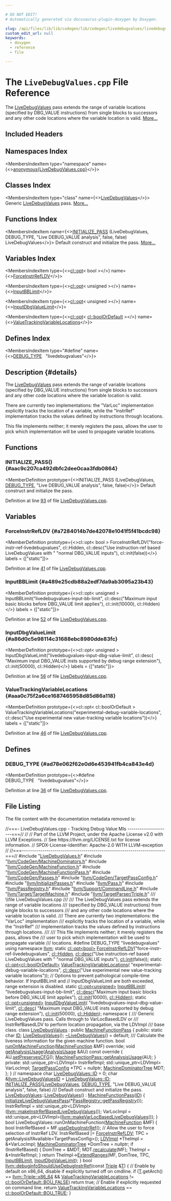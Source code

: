 ```yaml
---

# DO NOT EDIT!
# Automatically generated via docusaurus-plugin-doxygen by Doxygen.

slug: /api/files/lib/lib/codegen/lib/codegen/livedebugvalues/livedebugvalues-cpp
custom_edit_url: null
keywords:
  - doxygen
  - reference
  - file

---
```





# The `LiveDebugValues.cpp` File Reference

<DoxygenPage pluginConfig={pluginConfig}>

The <a href="/docs/api/namespaces/livedebugvalues">LiveDebugValues</a> pass extends the range of variable locations (specified by DBG&#95;VALUE instructions) from single blocks to successors and any other code locations where the variable location is valid. <a href="#details">More...</a>

## Included Headers

<IncludesList>
<IncludesListItem
  filePath="LiveDebugValues.h"
  permalink="/docs/api/files/lib/lib/codegen/lib/codegen/livedebugvalues/livedebugvalues-h"
  isLocal="true" />
<IncludesListItem
  filePath="llvm/CodeGen/MachineDominators.h"
  permalink="/docs/api/files/include/include/llvm/include/llvm/codegen/machinedominators-h"
  isLocal="true" />
<IncludesListItem
  filePath="llvm/CodeGen/MachineFunction.h"
  permalink="/docs/api/files/include/include/llvm/include/llvm/codegen/machinefunction-h"
  isLocal="true" />
<IncludesListItem
  filePath="llvm/CodeGen/MachineFunctionPass.h"
  permalink="/docs/api/files/include/include/llvm/include/llvm/codegen/machinefunctionpass-h"
  isLocal="true" />
<IncludesListItem
  filePath="llvm/CodeGen/Passes.h"
  permalink="/docs/api/files/include/include/llvm/include/llvm/codegen/passes-h"
  isLocal="true" />
<IncludesListItem
  filePath="llvm/CodeGen/TargetPassConfig.h"
  permalink="/docs/api/files/include/include/llvm/include/llvm/codegen/targetpassconfig-h"
  isLocal="true" />
<IncludesListItem
  filePath="llvm/InitializePasses.h"
  permalink="/docs/api/files/include/include/llvm/initializepasses-h"
  isLocal="true" />
<IncludesListItem
  filePath="llvm/Pass.h"
  permalink="/docs/api/files/include/include/llvm/pass-h"
  isLocal="true" />
<IncludesListItem
  filePath="llvm/PassRegistry.h"
  permalink="/docs/api/files/include/include/llvm/passregistry-h"
  isLocal="true" />
<IncludesListItem
  filePath="llvm/Support/CommandLine.h"
  permalink="/docs/api/files/include/include/llvm/include/llvm/support/commandline-h"
  isLocal="true" />
<IncludesListItem
  filePath="llvm/Target/TargetMachine.h"
  permalink="/docs/api/files/include/include/llvm/include/llvm/target/targetmachine-h"
  isLocal="true" />
<IncludesListItem
  filePath="llvm/TargetParser/Triple.h"
  permalink="/docs/api/files/include/include/llvm/include/llvm/targetparser/triple-h"
  isLocal="true" />
</IncludesList>

## Namespaces Index

<MembersIndex>

<MembersIndexItem
  type="namespace"
  name={<><a href="/docs/api/namespaces/anonymous-livedebugvalues-cpp-">anonymous&#123;LiveDebugValues.cpp&#125;</a></>}>
</MembersIndexItem>

</MembersIndex>

## Classes Index

<MembersIndex>

<MembersIndexItem
  type="class"
  name={<><a href="/docs/api/classes/anonymous-namespace-livedebugvalues-cpp-/livedebugvalues">LiveDebugValues</a></>}>
Generic <a href="/docs/api/classes/anonymous-namespace-livedebugvalues-cpp-/livedebugvalues">LiveDebugValues</a> pass. <a href="/docs/api/classes/anonymous-namespace-livedebugvalues-cpp-/livedebugvalues/#details">More...</a>
</MembersIndexItem>

</MembersIndex>

## Functions Index

<MembersIndex>

<MembersIndexItem
  name={<><a href="#aac9c207ca492dbfc2dee0caa3fdb0864">INITIALIZE&#95;PASS</a> (LiveDebugValues, DEBUG&#95;TYPE, &quot;Live DEBUG&#95;VALUE analysis&quot;, false, false) LiveDebugValues</>}>
Default construct and initialize the pass. <a href="#aac9c207ca492dbfc2dee0caa3fdb0864">More...</a>
</MembersIndexItem>

</MembersIndex>

## Variables Index

<MembersIndex>

<MembersIndexItem
  type={<><a href="/docs/api/classes/llvm/cl/opt">cl::opt</a>&lt; bool &gt;</>}
  name={<><a href="#a7284014b7de42078e1041f5f41bcdc98">ForceInstrRefLDV</a></>}>
</MembersIndexItem>

<MembersIndexItem
  type={<><a href="/docs/api/classes/llvm/cl/opt">cl::opt</a>&lt; unsigned &gt;</>}
  name={<><a href="#a489e25cdb88a2edf7da9ab3095a23b43">InputBBLimit</a></>}>
</MembersIndexItem>

<MembersIndexItem
  type={<><a href="/docs/api/classes/llvm/cl/opt">cl::opt</a>&lt; unsigned &gt;</>}
  name={<><a href="#a86d0c5e98114c31688ebc8980dde83fc">InputDbgValueLimit</a></>}>
</MembersIndexItem>

<MembersIndexItem
  type={<><a href="/docs/api/classes/llvm/cl/opt">cl::opt</a>&lt; <a href="/docs/api/namespaces/llvm/cl/#a9241f2e42b7587b123c885d7a659ad44">cl::boolOrDefault</a> &gt;</>}
  name={<><a href="#aaa0c75f2a6ce1687465958d85d86a118">ValueTrackingVariableLocations</a></>}>
</MembersIndexItem>

</MembersIndex>

## Defines Index

<MembersIndex>

<MembersIndexItem
  type="#define"
  name={<><a href="#ad78e062f62e0d6e453941fb4ca843e4d">DEBUG&#95;TYPE</a>&nbsp;&nbsp;&nbsp;&quot;livedebugvalues&quot;</>}>
</MembersIndexItem>

</MembersIndex>

## Description {#details}

The <a href="/docs/api/namespaces/livedebugvalues">LiveDebugValues</a> pass extends the range of variable locations (specified by DBG&#95;VALUE instructions) from single blocks to successors and any other code locations where the variable location is valid.

There are currently two implementations: the &quot;VarLoc&quot; implementation explicitly tracks the location of a variable, while the &quot;InstrRef&quot; implementation tracks the values defined by instructions through locations.

This file implements neither; it merely registers the pass, allows the user to pick which implementation will be used to propagate variable locations.

<SectionDefinition>

## Functions

### INITIALIZE&#95;PASS() {#aac9c207ca492dbfc2dee0caa3fdb0864}

<MemberDefinition
  prototype={<>INITIALIZE&#95;PASS (LiveDebugValues, <a href="/docs/api/files/include/include/llvm/include/llvm/adt/genericcycleimpl-h/#ad78e062f62e0d6e453941fb4ca843e4d">DEBUG&#95;TYPE</a>, &quot;Live DEBUG&#95;VALUE analysis&quot;, false, false)</>}>
Default construct and initialize the pass.

Definition at line <a href="#l00093">93</a> of file <a href="/docs/api/files/lib/lib/codegen/lib/codegen/livedebugvalues/livedebugvalues-cpp">LiveDebugValues.cpp</a>.
</MemberDefinition>

</SectionDefinition>

<SectionDefinition>

## Variables

### ForceInstrRefLDV {#a7284014b7de42078e1041f5f41bcdc98}

<MemberDefinition
  prototype={<>cl::opt&lt; bool &gt; ForceInstrRefLDV(&quot;force-instr-ref-livedebugvalues&quot;, cl::Hidden, cl::desc(&quot;Use instruction-ref based LiveDebugValues with &quot; &quot;normal DBG&#95;VALUE inputs&quot;), cl::init(false))</>}
  labels = {["static"]}>

Definition at line <a href="#l00041">41</a> of file <a href="/docs/api/files/lib/lib/codegen/lib/codegen/livedebugvalues/livedebugvalues-cpp">LiveDebugValues.cpp</a>.
</MemberDefinition>

### InputBBLimit {#a489e25cdb88a2edf7da9ab3095a23b43}

<MemberDefinition
  prototype={<>cl::opt&lt; unsigned &gt; InputBBLimit(&quot;livedebugvalues-input-bb-limit&quot;, cl::desc(&quot;Maximum input basic blocks before DBG&#95;VALUE limit applies&quot;), cl::init(10000), cl::Hidden)</>}
  labels = {["static"]}>

Definition at line <a href="#l00052">52</a> of file <a href="/docs/api/files/lib/lib/codegen/lib/codegen/livedebugvalues/livedebugvalues-cpp">LiveDebugValues.cpp</a>.
</MemberDefinition>

### InputDbgValueLimit {#a86d0c5e98114c31688ebc8980dde83fc}

<MemberDefinition
  prototype={<>cl::opt&lt; unsigned &gt; InputDbgValueLimit(&quot;livedebugvalues-input-dbg-value-limit&quot;, cl::desc( &quot;Maximum input DBG&#95;VALUE insts supported by debug range extension&quot;), cl::init(50000), cl::Hidden)</>}
  labels = {["static"]}>

Definition at line <a href="#l00056">56</a> of file <a href="/docs/api/files/lib/lib/codegen/lib/codegen/livedebugvalues/livedebugvalues-cpp">LiveDebugValues.cpp</a>.
</MemberDefinition>

### ValueTrackingVariableLocations {#aaa0c75f2a6ce1687465958d85d86a118}

<MemberDefinition
  prototype={<>cl::opt&lt; cl::boolOrDefault &gt; ValueTrackingVariableLocations(&quot;experimental-debug-variable-locations&quot;, cl::desc(&quot;Use experimental new value-tracking variable locations&quot;))</>}
  labels = {["static"]}>

Definition at line <a href="#l00046">46</a> of file <a href="/docs/api/files/lib/lib/codegen/lib/codegen/livedebugvalues/livedebugvalues-cpp">LiveDebugValues.cpp</a>.
</MemberDefinition>

</SectionDefinition>

<SectionDefinition>

## Defines

### DEBUG&#95;TYPE {#ad78e062f62e0d6e453941fb4ca843e4d}

<MemberDefinition
  prototype={<>#define DEBUG&#95;TYPE&nbsp;&nbsp;&nbsp;&quot;livedebugvalues&quot;</>}>

Definition at line <a href="#l00036">36</a> of file <a href="/docs/api/files/lib/lib/codegen/lib/codegen/livedebugvalues/livedebugvalues-cpp">LiveDebugValues.cpp</a>.
</MemberDefinition>

</SectionDefinition>

## File Listing

The file content with the documentation metadata removed is:

<ProgramListing>

<Link id="l00001" /><CodeLine lineNumber="1"><Highlight kind="comment">//===- LiveDebugValues.cpp - Tracking Debug Value MIs ---------------------===//</Highlight><Highlight kind="normal"></Highlight></CodeLine>
<Link id="l00002" /><CodeLine lineNumber="2"><Highlight kind="normal"></Highlight><Highlight kind="comment">//</Highlight><Highlight kind="normal"></Highlight></CodeLine>
<Link id="l00003" /><CodeLine lineNumber="3"><Highlight kind="normal"></Highlight><Highlight kind="comment">// Part of the LLVM Project, under the Apache License v2.0 with LLVM Exceptions.</Highlight><Highlight kind="normal"></Highlight></CodeLine>
<Link id="l00004" /><CodeLine lineNumber="4"><Highlight kind="normal"></Highlight><Highlight kind="comment">// See https://llvm.org/LICENSE.txt for license information.</Highlight><Highlight kind="normal"></Highlight></CodeLine>
<Link id="l00005" /><CodeLine lineNumber="5"><Highlight kind="normal"></Highlight><Highlight kind="comment">// SPDX-License-Identifier: Apache-2.0 WITH LLVM-exception</Highlight><Highlight kind="normal"></Highlight></CodeLine>
<Link id="l00006" /><CodeLine lineNumber="6"><Highlight kind="normal"></Highlight><Highlight kind="comment">//</Highlight><Highlight kind="normal"></Highlight></CodeLine>
<Link id="l00007" /><CodeLine lineNumber="7"><Highlight kind="normal"></Highlight><Highlight kind="comment">//===----------------------------------------------------------------------===//</Highlight><Highlight kind="normal"></Highlight></CodeLine>
<Link id="l00008" /><CodeLine lineNumber="8"><Highlight kind="normal"></Highlight></CodeLine>
<Link id="l00009" /><CodeLine lineNumber="9"><Highlight kind="normal"></Highlight><Highlight kind="preprocessor">#include &quot;<a href="/docs/api/files/lib/lib/codegen/lib/codegen/livedebugvalues/livedebugvalues-h">LiveDebugValues.h</a>&quot;</Highlight><Highlight kind="normal"></Highlight></CodeLine>
<Link id="l00010" /><CodeLine lineNumber="10"><Highlight kind="normal"></Highlight></CodeLine>
<Link id="l00011" /><CodeLine lineNumber="11"><Highlight kind="normal"></Highlight><Highlight kind="preprocessor">#include &quot;<a href="/docs/api/files/include/include/llvm/include/llvm/codegen/machinedominators-h">llvm/CodeGen/MachineDominators.h</a>&quot;</Highlight><Highlight kind="normal"></Highlight></CodeLine>
<Link id="l00012" /><CodeLine lineNumber="12"><Highlight kind="normal"></Highlight><Highlight kind="preprocessor">#include &quot;<a href="/docs/api/files/include/include/llvm/include/llvm/codegen/machinefunction-h">llvm/CodeGen/MachineFunction.h</a>&quot;</Highlight><Highlight kind="normal"></Highlight></CodeLine>
<Link id="l00013" /><CodeLine lineNumber="13"><Highlight kind="normal"></Highlight><Highlight kind="preprocessor">#include &quot;<a href="/docs/api/files/include/include/llvm/include/llvm/codegen/machinefunctionpass-h">llvm/CodeGen/MachineFunctionPass.h</a>&quot;</Highlight><Highlight kind="normal"></Highlight></CodeLine>
<Link id="l00014" /><CodeLine lineNumber="14"><Highlight kind="normal"></Highlight><Highlight kind="preprocessor">#include &quot;<a href="/docs/api/files/include/include/llvm/include/llvm/codegen/passes-h">llvm/CodeGen/Passes.h</a>&quot;</Highlight><Highlight kind="normal"></Highlight></CodeLine>
<Link id="l00015" /><CodeLine lineNumber="15"><Highlight kind="normal"></Highlight><Highlight kind="preprocessor">#include &quot;<a href="/docs/api/files/include/include/llvm/include/llvm/codegen/targetpassconfig-h">llvm/CodeGen/TargetPassConfig.h</a>&quot;</Highlight><Highlight kind="normal"></Highlight></CodeLine>
<Link id="l00016" /><CodeLine lineNumber="16"><Highlight kind="normal"></Highlight><Highlight kind="preprocessor">#include &quot;<a href="/docs/api/files/include/include/llvm/initializepasses-h">llvm/InitializePasses.h</a>&quot;</Highlight><Highlight kind="normal"></Highlight></CodeLine>
<Link id="l00017" /><CodeLine lineNumber="17"><Highlight kind="normal"></Highlight><Highlight kind="preprocessor">#include &quot;<a href="/docs/api/files/include/include/llvm/pass-h">llvm/Pass.h</a>&quot;</Highlight><Highlight kind="normal"></Highlight></CodeLine>
<Link id="l00018" /><CodeLine lineNumber="18"><Highlight kind="normal"></Highlight><Highlight kind="preprocessor">#include &quot;<a href="/docs/api/files/include/include/llvm/passregistry-h">llvm/PassRegistry.h</a>&quot;</Highlight><Highlight kind="normal"></Highlight></CodeLine>
<Link id="l00019" /><CodeLine lineNumber="19"><Highlight kind="normal"></Highlight><Highlight kind="preprocessor">#include &quot;<a href="/docs/api/files/include/include/llvm/include/llvm/support/commandline-h">llvm/Support/CommandLine.h</a>&quot;</Highlight><Highlight kind="normal"></Highlight></CodeLine>
<Link id="l00020" /><CodeLine lineNumber="20"><Highlight kind="normal"></Highlight><Highlight kind="preprocessor">#include &quot;<a href="/docs/api/files/include/include/llvm/include/llvm/target/targetmachine-h">llvm/Target/TargetMachine.h</a>&quot;</Highlight><Highlight kind="normal"></Highlight></CodeLine>
<Link id="l00021" /><CodeLine lineNumber="21"><Highlight kind="normal"></Highlight><Highlight kind="preprocessor">#include &quot;<a href="/docs/api/files/include/include/llvm/include/llvm/targetparser/triple-h">llvm/TargetParser/Triple.h</a>&quot;</Highlight><Highlight kind="normal"></Highlight></CodeLine>
<Link id="l00022" /><CodeLine lineNumber="22"><Highlight kind="normal"></Highlight><Highlight kind="comment"></Highlight></CodeLine>
<Link id="l00023" /><CodeLine lineNumber="23"><Highlight kind="comment">/// \\file LiveDebugValues.cpp</Highlight></CodeLine>
<Link id="l00024" /><CodeLine lineNumber="24"><Highlight kind="comment">///</Highlight></CodeLine>
<Link id="l00025" /><CodeLine lineNumber="25"><Highlight kind="comment">/// The LiveDebugValues pass extends the range of variable locations</Highlight></CodeLine>
<Link id="l00026" /><CodeLine lineNumber="26"><Highlight kind="comment">/// (specified by DBG&#95;VALUE instructions) from single blocks to successors</Highlight></CodeLine>
<Link id="l00027" /><CodeLine lineNumber="27"><Highlight kind="comment">/// and any other code locations where the variable location is valid.</Highlight></CodeLine>
<Link id="l00028" /><CodeLine lineNumber="28"><Highlight kind="comment">/// There are currently two implementations: the &quot;VarLoc&quot; implementation</Highlight></CodeLine>
<Link id="l00029" /><CodeLine lineNumber="29"><Highlight kind="comment">/// explicitly tracks the location of a variable, while the &quot;InstrRef&quot;</Highlight></CodeLine>
<Link id="l00030" /><CodeLine lineNumber="30"><Highlight kind="comment">/// implementation tracks the values defined by instructions through locations.</Highlight></CodeLine>
<Link id="l00031" /><CodeLine lineNumber="31"><Highlight kind="comment">///</Highlight></CodeLine>
<Link id="l00032" /><CodeLine lineNumber="32"><Highlight kind="comment">/// This file implements neither; it merely registers the pass, allows the</Highlight></CodeLine>
<Link id="l00033" /><CodeLine lineNumber="33"><Highlight kind="comment">/// user to pick which implementation will be used to propagate variable</Highlight></CodeLine>
<Link id="l00034" /><CodeLine lineNumber="34"><Highlight kind="comment">/// locations.</Highlight><Highlight kind="normal"></Highlight></CodeLine>
<Link id="l00035" /><CodeLine lineNumber="35"><Highlight kind="normal"></Highlight></CodeLine>
<Link id="l00036" /><CodeLine lineNumber="36" lineLink="#ad78e062f62e0d6e453941fb4ca843e4d"><Highlight kind="normal"></Highlight><Highlight kind="preprocessor">#define DEBUG&#95;TYPE &quot;livedebugvalues&quot;</Highlight><Highlight kind="normal"></Highlight></CodeLine>
<Link id="l00037" /><CodeLine lineNumber="37"><Highlight kind="normal"></Highlight></CodeLine>
<Link id="l00038" /><CodeLine lineNumber="38"><Highlight kind="normal"></Highlight><Highlight kind="keyword">using namespace </Highlight><Highlight kind="normal"><a href="/docs/api/namespaces/llvm">llvm</a>;</Highlight></CodeLine>
<Link id="l00039" /><CodeLine lineNumber="39"><Highlight kind="normal"></Highlight></CodeLine>
<Link id="l00040" /><CodeLine lineNumber="40"><Highlight kind="normal"></Highlight><Highlight kind="keyword">static</Highlight><Highlight kind="normal"> <a href="/docs/api/classes/llvm/cl/opt">cl::opt&lt;bool&gt;</a></Highlight></CodeLine>
<Link id="l00041" /><CodeLine lineNumber="41" lineLink="#a7284014b7de42078e1041f5f41bcdc98"><Highlight kind="normal">    <a href="#a7284014b7de42078e1041f5f41bcdc98">ForceInstrRefLDV</a>(</Highlight><Highlight kind="stringliteral">&quot;force-instr-ref-livedebugvalues&quot;</Highlight><Highlight kind="normal">, <a href="/docs/api/namespaces/llvm/cl/#a68075925a54790e71ca790e1d4f21a40a263ac008d8d31f13ce460395fc4cf7e6">cl::Hidden</a>,</Highlight></CodeLine>
<Link id="l00042" /><CodeLine lineNumber="42"><Highlight kind="normal">                     <a href="/docs/api/structs/llvm/cl/desc">cl::desc</a>(</Highlight><Highlight kind="stringliteral">&quot;Use instruction-ref based LiveDebugValues with &quot;</Highlight><Highlight kind="normal"></Highlight></CodeLine>
<Link id="l00043" /><CodeLine lineNumber="43"><Highlight kind="normal">                              </Highlight><Highlight kind="stringliteral">&quot;normal DBG&#95;VALUE inputs&quot;</Highlight><Highlight kind="normal">),</Highlight></CodeLine>
<Link id="l00044" /><CodeLine lineNumber="44"><Highlight kind="normal">                     <a href="/docs/api/namespaces/llvm/cl/#ac12e6a8f3a1b511f0dee2ed6de0ae806">cl::init</a>(</Highlight><Highlight kind="keyword">false</Highlight><Highlight kind="normal">));</Highlight></CodeLine>
<Link id="l00045" /><CodeLine lineNumber="45"><Highlight kind="normal"></Highlight></CodeLine>
<Link id="l00046" /><CodeLine lineNumber="46" lineLink="#aaa0c75f2a6ce1687465958d85d86a118"><Highlight kind="normal"></Highlight><Highlight kind="keyword">static</Highlight><Highlight kind="normal"> <a href="/docs/api/classes/llvm/cl/opt">cl::opt&lt;cl::boolOrDefault&gt;</a> <a href="#aaa0c75f2a6ce1687465958d85d86a118">ValueTrackingVariableLocations</a>(</Highlight></CodeLine>
<Link id="l00047" /><CodeLine lineNumber="47"><Highlight kind="normal">    </Highlight><Highlight kind="stringliteral">&quot;experimental-debug-variable-locations&quot;</Highlight><Highlight kind="normal">,</Highlight></CodeLine>
<Link id="l00048" /><CodeLine lineNumber="48"><Highlight kind="normal">    <a href="/docs/api/structs/llvm/cl/desc">cl::desc</a>(</Highlight><Highlight kind="stringliteral">&quot;Use experimental new value-tracking variable locations&quot;</Highlight><Highlight kind="normal">));</Highlight></CodeLine>
<Link id="l00049" /><CodeLine lineNumber="49"><Highlight kind="normal"></Highlight></CodeLine>
<Link id="l00050" /><CodeLine lineNumber="50"><Highlight kind="normal"></Highlight><Highlight kind="comment">// Options to prevent pathological compile-time behavior. If InputBBLimit and</Highlight><Highlight kind="normal"></Highlight></CodeLine>
<Link id="l00051" /><CodeLine lineNumber="51"><Highlight kind="normal"></Highlight><Highlight kind="comment">// InputDbgValueLimit are both exceeded, range extension is disabled.</Highlight><Highlight kind="normal"></Highlight></CodeLine>
<Link id="l00052" /><CodeLine lineNumber="52" lineLink="#a489e25cdb88a2edf7da9ab3095a23b43"><Highlight kind="normal"></Highlight><Highlight kind="keyword">static</Highlight><Highlight kind="normal"> <a href="/docs/api/classes/llvm/cl/opt">cl::opt&lt;unsigned&gt;</a> <a href="#a489e25cdb88a2edf7da9ab3095a23b43">InputBBLimit</a>(</Highlight></CodeLine>
<Link id="l00053" /><CodeLine lineNumber="53"><Highlight kind="normal">    </Highlight><Highlight kind="stringliteral">&quot;livedebugvalues-input-bb-limit&quot;</Highlight><Highlight kind="normal">,</Highlight></CodeLine>
<Link id="l00054" /><CodeLine lineNumber="54"><Highlight kind="normal">    <a href="/docs/api/structs/llvm/cl/desc">cl::desc</a>(</Highlight><Highlight kind="stringliteral">&quot;Maximum input basic blocks before DBG&#95;VALUE limit applies&quot;</Highlight><Highlight kind="normal">),</Highlight></CodeLine>
<Link id="l00055" /><CodeLine lineNumber="55"><Highlight kind="normal">    <a href="/docs/api/namespaces/llvm/cl/#ac12e6a8f3a1b511f0dee2ed6de0ae806">cl::init</a>(10000), <a href="/docs/api/namespaces/llvm/cl/#a68075925a54790e71ca790e1d4f21a40a263ac008d8d31f13ce460395fc4cf7e6">cl::Hidden</a>);</Highlight></CodeLine>
<Link id="l00056" /><CodeLine lineNumber="56" lineLink="#a86d0c5e98114c31688ebc8980dde83fc"><Highlight kind="normal"></Highlight><Highlight kind="keyword">static</Highlight><Highlight kind="normal"> <a href="/docs/api/classes/llvm/cl/opt">cl::opt&lt;unsigned&gt;</a> <a href="#a86d0c5e98114c31688ebc8980dde83fc">InputDbgValueLimit</a>(</Highlight></CodeLine>
<Link id="l00057" /><CodeLine lineNumber="57"><Highlight kind="normal">    </Highlight><Highlight kind="stringliteral">&quot;livedebugvalues-input-dbg-value-limit&quot;</Highlight><Highlight kind="normal">,</Highlight></CodeLine>
<Link id="l00058" /><CodeLine lineNumber="58"><Highlight kind="normal">    <a href="/docs/api/structs/llvm/cl/desc">cl::desc</a>(</Highlight></CodeLine>
<Link id="l00059" /><CodeLine lineNumber="59"><Highlight kind="normal">        </Highlight><Highlight kind="stringliteral">&quot;Maximum input DBG&#95;VALUE insts supported by debug range extension&quot;</Highlight><Highlight kind="normal">),</Highlight></CodeLine>
<Link id="l00060" /><CodeLine lineNumber="60"><Highlight kind="normal">    <a href="/docs/api/namespaces/llvm/cl/#ac12e6a8f3a1b511f0dee2ed6de0ae806">cl::init</a>(50000), <a href="/docs/api/namespaces/llvm/cl/#a68075925a54790e71ca790e1d4f21a40a263ac008d8d31f13ce460395fc4cf7e6">cl::Hidden</a>);</Highlight></CodeLine>
<Link id="l00061" /><CodeLine lineNumber="61"><Highlight kind="normal"></Highlight></CodeLine>
<Link id="l00062" /><CodeLine lineNumber="62" lineLink="/docs/api/namespaces/anonymous-livedebugvalues-cpp-"><Highlight kind="normal"></Highlight><Highlight kind="keyword">namespace </Highlight><Highlight kind="normal">&#123;</Highlight><Highlight kind="comment"></Highlight></CodeLine>
<Link id="l00063" /><CodeLine lineNumber="63"><Highlight kind="comment">/// Generic LiveDebugValues pass. Calls through to VarLocBasedLDV or</Highlight></CodeLine>
<Link id="l00064" /><CodeLine lineNumber="64"><Highlight kind="comment">/// InstrRefBasedLDV to perform location propagation, via the LDVImpl</Highlight></CodeLine>
<Link id="l00065" /><CodeLine lineNumber="65"><Highlight kind="comment">/// base class.</Highlight><Highlight kind="normal"></Highlight></CodeLine>
<Link id="l00066" /><CodeLine lineNumber="66" lineLink="/docs/api/classes/anonymous-namespace-livedebugvalues-cpp-/livedebugvalues"><Highlight kind="normal"></Highlight><Highlight kind="keyword">class </Highlight><Highlight kind="normal"><a href="/docs/api/namespaces/livedebugvalues">LiveDebugValues</a> : </Highlight><Highlight kind="keyword">public</Highlight><Highlight kind="normal"> <a href="/docs/api/classes/llvm/machinefunctionpass/#a29c81d2386f4a727c6d33413807530c8">MachineFunctionPass</a> &#123;</Highlight></CodeLine>
<Link id="l00067" /><CodeLine lineNumber="67"><Highlight kind="normal"></Highlight><Highlight kind="keyword">public</Highlight><Highlight kind="normal">:</Highlight></CodeLine>
<Link id="l00068" /><CodeLine lineNumber="68" lineLink="/docs/api/classes/anonymous-namespace-livedebugvalues-cpp-/livedebugvalues/#ae6a1e3921806471dbe97415a71aed384"><Highlight kind="normal">  </Highlight><Highlight kind="keyword">static</Highlight><Highlight kind="normal"> </Highlight><Highlight kind="keywordtype">char</Highlight><Highlight kind="normal"> <a href="/docs/api/classes/anonymous-namespace-livedebugvalues-cpp-/livedebugvalues/#ae6a1e3921806471dbe97415a71aed384">ID</a>;</Highlight></CodeLine>
<Link id="l00069" /><CodeLine lineNumber="69"><Highlight kind="normal"></Highlight></CodeLine>
<Link id="l00070" /><CodeLine lineNumber="70" lineLink="/docs/api/classes/anonymous-namespace-livedebugvalues-cpp-/livedebugvalues/#acb737c1ff1686405089c6e5a413856f8"><Highlight kind="normal">  <a href="/docs/api/classes/anonymous-namespace-livedebugvalues-cpp-/livedebugvalues/#acb737c1ff1686405089c6e5a413856f8">LiveDebugValues</a>();</Highlight></CodeLine>
<Link id="l00071" /><CodeLine lineNumber="71" lineLink="/docs/api/classes/anonymous-namespace-livedebugvalues-cpp-/livedebugvalues/#a053f16c873b6b2b23235dbb5e90a8cc5"><Highlight kind="normal">  <a href="/docs/api/classes/anonymous-namespace-livedebugvalues-cpp-/livedebugvalues/#a053f16c873b6b2b23235dbb5e90a8cc5">~LiveDebugValues</a>() = </Highlight><Highlight kind="keywordflow">default</Highlight><Highlight kind="normal">;</Highlight></CodeLine>
<Link id="l00072" /><CodeLine lineNumber="72"><Highlight kind="normal"></Highlight><Highlight kind="comment"></Highlight></CodeLine>
<Link id="l00073" /><CodeLine lineNumber="73"><Highlight kind="comment">  /// Calculate the liveness information for the given machine function.</Highlight><Highlight kind="normal"></Highlight></CodeLine>
<Link id="l00074" /><CodeLine lineNumber="74" lineLink="/docs/api/classes/anonymous-namespace-livedebugvalues-cpp-/livedebugvalues/#a2ceae135d988cd33e66f7119414c7568"><Highlight kind="normal">  </Highlight><Highlight kind="keywordtype">bool</Highlight><Highlight kind="normal"> <a href="/docs/api/classes/anonymous-namespace-livedebugvalues-cpp-/livedebugvalues/#a2ceae135d988cd33e66f7119414c7568">runOnMachineFunction</a>(<a href="/docs/api/classes/llvm/machinefunction">MachineFunction</a> &amp;MF) </Highlight><Highlight kind="keyword">override</Highlight><Highlight kind="normal">;</Highlight></CodeLine>
<Link id="l00075" /><CodeLine lineNumber="75"><Highlight kind="normal"></Highlight></CodeLine>
<Link id="l00076" /><CodeLine lineNumber="76" lineLink="/docs/api/classes/anonymous-namespace-livedebugvalues-cpp-/livedebugvalues/#a1f7fc129902e171c5b9634a6f5356c30"><Highlight kind="normal">  </Highlight><Highlight kind="keywordtype">void</Highlight><Highlight kind="normal"> <a href="/docs/api/classes/anonymous-namespace-livedebugvalues-cpp-/livedebugvalues/#a1f7fc129902e171c5b9634a6f5356c30">getAnalysisUsage</a>(<a href="/docs/api/classes/llvm/analysisusage">AnalysisUsage</a> &amp;AU)</Highlight><Highlight kind="keyword"> const override </Highlight><Highlight kind="normal">&#123;</Highlight></CodeLine>
<Link id="l00077" /><CodeLine lineNumber="77"><Highlight kind="normal">    AU.<a href="/docs/api/classes/llvm/analysisusage/#af11a6ebf7ab3c388234cb6d5378439a3">setPreservesCFG</a>();</Highlight></CodeLine>
<Link id="l00078" /><CodeLine lineNumber="78"><Highlight kind="normal">    <a href="/docs/api/classes/llvm/machinefunctionpass/#a864fd57b4304ef933b3281d0ef85a88e">MachineFunctionPass::getAnalysisUsage</a>(AU);</Highlight></CodeLine>
<Link id="l00079" /><CodeLine lineNumber="79"><Highlight kind="normal">  &#125;</Highlight></CodeLine>
<Link id="l00080" /><CodeLine lineNumber="80"><Highlight kind="normal"></Highlight></CodeLine>
<Link id="l00081" /><CodeLine lineNumber="81"><Highlight kind="normal"></Highlight><Highlight kind="keyword">private</Highlight><Highlight kind="normal">:</Highlight></CodeLine>
<Link id="l00082" /><CodeLine lineNumber="82"><Highlight kind="normal">  std::unique&#95;ptr&lt;LDVImpl&gt; InstrRefImpl;</Highlight></CodeLine>
<Link id="l00083" /><CodeLine lineNumber="83"><Highlight kind="normal">  std::unique&#95;ptr&lt;LDVImpl&gt; VarLocImpl;</Highlight></CodeLine>
<Link id="l00084" /><CodeLine lineNumber="84"><Highlight kind="normal">  <a href="/docs/api/classes/llvm/targetpassconfig">TargetPassConfig</a> &#42;TPC = </Highlight><Highlight kind="keyword">nullptr</Highlight><Highlight kind="normal">;</Highlight></CodeLine>
<Link id="l00085" /><CodeLine lineNumber="85"><Highlight kind="normal">  <a href="/docs/api/classes/llvm/machinedominatortree">MachineDominatorTree</a> MDT;</Highlight></CodeLine>
<Link id="l00086" /><CodeLine lineNumber="86"><Highlight kind="normal">&#125;;</Highlight></CodeLine>
<Link id="l00087" /><CodeLine lineNumber="87"><Highlight kind="normal">&#125; </Highlight><Highlight kind="comment">// namespace</Highlight><Highlight kind="normal"></Highlight></CodeLine>
<Link id="l00088" /><CodeLine lineNumber="88"><Highlight kind="normal"></Highlight></CodeLine>
<Link id="l00089" /><CodeLine lineNumber="89"><Highlight kind="normal"></Highlight><Highlight kind="keywordtype">char</Highlight><Highlight kind="normal"> <a href="/docs/api/namespaces/llvm/callingconv/#abdf8cf606905c10634e831390981b0ed">LiveDebugValues::ID</a> = 0;</Highlight></CodeLine>
<Link id="l00090" /><CodeLine lineNumber="90"><Highlight kind="normal"></Highlight></CodeLine>
<Link id="l00091" /><CodeLine lineNumber="91" lineLink="/docs/api/namespaces/llvm/#a532b041efe66edbeceeb4d90628974d2"><Highlight kind="normal"></Highlight><Highlight kind="keywordtype">char</Highlight><Highlight kind="normal"> &amp;<a href="/docs/api/namespaces/llvm/#a532b041efe66edbeceeb4d90628974d2">llvm::LiveDebugValuesID</a> = <a href="/docs/api/namespaces/llvm/callingconv/#abdf8cf606905c10634e831390981b0ed">LiveDebugValues::ID</a>;</Highlight></CodeLine>
<Link id="l00092" /><CodeLine lineNumber="92"><Highlight kind="normal"></Highlight></CodeLine>
<Link id="l00093" /><CodeLine lineNumber="93" lineLink="#aac9c207ca492dbfc2dee0caa3fdb0864"><Highlight kind="normal"><a href="/docs/api/files/include/include/llvm/passsupport-h/#af807c9595d50b45c0008924c4679c85c">INITIALIZE&#95;PASS</a>(<a href="/docs/api/namespaces/livedebugvalues">LiveDebugValues</a>, <a href="/docs/api/files/include/include/llvm/include/llvm/adt/genericcycleimpl-h/#ad78e062f62e0d6e453941fb4ca843e4d">DEBUG&#95;TYPE</a>, </Highlight><Highlight kind="stringliteral">&quot;Live DEBUG&#95;VALUE analysis&quot;</Highlight><Highlight kind="normal">, </Highlight><Highlight kind="keyword">false</Highlight><Highlight kind="normal">,</Highlight></CodeLine>
<Link id="l00094" /><CodeLine lineNumber="94"><Highlight kind="normal">                </Highlight><Highlight kind="keyword">false</Highlight><Highlight kind="normal">)</Highlight></CodeLine>
<Link id="l00095" /><CodeLine lineNumber="95"><Highlight kind="normal"></Highlight></CodeLine>
<Link id="l00096" /><CodeLine lineNumber="96"><Highlight kind="normal"></Highlight><Highlight kind="comment">/// Default construct and initialize the pass.</Highlight><Highlight kind="normal"></Highlight></CodeLine>
<Link id="l00097" /><CodeLine lineNumber="97"><Highlight kind="normal"><a href="/docs/api/namespaces/livedebugvalues">LiveDebugValues</a>::<a href="/docs/api/namespaces/livedebugvalues">LiveDebugValues</a>() : <a href="/docs/api/classes/llvm/machinefunctionpass">MachineFunctionPass</a>(<a href="/docs/api/namespaces/llvm/callingconv/#abdf8cf606905c10634e831390981b0ed">ID</a>) &#123;</Highlight></CodeLine>
<Link id="l00098" /><CodeLine lineNumber="98"><Highlight kind="normal">  <a href="/docs/api/namespaces/llvm/#a1e582005bcd47f600511e908d6c49fb0">initializeLiveDebugValuesPass</a>(&#42;<a href="/docs/api/classes/llvm/passregistry/#a05a729900b76c89e808c6c3094921b2f">PassRegistry::getPassRegistry</a>());</Highlight></CodeLine>
<Link id="l00099" /><CodeLine lineNumber="99"><Highlight kind="normal">  InstrRefImpl =</Highlight></CodeLine>
<Link id="l00100" /><CodeLine lineNumber="100"><Highlight kind="normal">      std::unique&#95;ptr&lt;LDVImpl&gt;(<a href="/docs/api/namespaces/llvm/#a3838b33559305fa08382a0be06217008">llvm::makeInstrRefBasedLiveDebugValues</a>());</Highlight></CodeLine>
<Link id="l00101" /><CodeLine lineNumber="101"><Highlight kind="normal">  VarLocImpl = std::unique&#95;ptr&lt;LDVImpl&gt;(<a href="/docs/api/namespaces/llvm/#a973dd94f5caf94978aab68dc386b0c24">llvm::makeVarLocBasedLiveDebugValues</a>());</Highlight></CodeLine>
<Link id="l00102" /><CodeLine lineNumber="102"><Highlight kind="normal">&#125;</Highlight></CodeLine>
<Link id="l00103" /><CodeLine lineNumber="103"><Highlight kind="normal"></Highlight></CodeLine>
<Link id="l00104" /><CodeLine lineNumber="104"><Highlight kind="normal"></Highlight><Highlight kind="keywordtype">bool</Highlight><Highlight kind="normal"> LiveDebugValues::runOnMachineFunction(<a href="/docs/api/classes/llvm/machinefunction">MachineFunction</a> &amp;MF) &#123;</Highlight></CodeLine>
<Link id="l00105" /><CodeLine lineNumber="105"><Highlight kind="normal">  </Highlight><Highlight kind="keywordtype">bool</Highlight><Highlight kind="normal"> InstrRefBased = MF.<a href="/docs/api/classes/llvm/machinefunction/#a2593b6762f74e112d695516c3b6fa9ce">useDebugInstrRef</a>();</Highlight></CodeLine>
<Link id="l00106" /><CodeLine lineNumber="106"><Highlight kind="normal">  </Highlight><Highlight kind="comment">// Allow the user to force selection of InstrRef LDV.</Highlight><Highlight kind="normal"></Highlight></CodeLine>
<Link id="l00107" /><CodeLine lineNumber="107"><Highlight kind="normal">  InstrRefBased |= <a href="#a7284014b7de42078e1041f5f41bcdc98">ForceInstrRefLDV</a>;</Highlight></CodeLine>
<Link id="l00108" /><CodeLine lineNumber="108"><Highlight kind="normal"></Highlight></CodeLine>
<Link id="l00109" /><CodeLine lineNumber="109"><Highlight kind="normal">  TPC = getAnalysisIfAvailable&lt;TargetPassConfig&gt;();</Highlight></CodeLine>
<Link id="l00110" /><CodeLine lineNumber="110"><Highlight kind="normal">  <a href="/docs/api/classes/llvm/sharedlivedebugvalues/ldvimpl">LDVImpl</a> &#42;TheImpl = &amp;&#42;VarLocImpl;</Highlight></CodeLine>
<Link id="l00111" /><CodeLine lineNumber="111"><Highlight kind="normal"></Highlight></CodeLine>
<Link id="l00112" /><CodeLine lineNumber="112"><Highlight kind="normal">  <a href="/docs/api/classes/llvm/machinedominatortree">MachineDominatorTree</a> &#42;DomTree = </Highlight><Highlight kind="keyword">nullptr</Highlight><Highlight kind="normal">;</Highlight></CodeLine>
<Link id="l00113" /><CodeLine lineNumber="113"><Highlight kind="normal">  </Highlight><Highlight kind="keywordflow">if</Highlight><Highlight kind="normal"> (InstrRefBased) &#123;</Highlight></CodeLine>
<Link id="l00114" /><CodeLine lineNumber="114"><Highlight kind="normal">    DomTree = &amp;MDT;</Highlight></CodeLine>
<Link id="l00115" /><CodeLine lineNumber="115"><Highlight kind="normal">    MDT.<a href="/docs/api/classes/llvm/dominatortreebase/#aa0641ae965656ff9988d67a35140e4d9">recalculate</a>(MF);</Highlight></CodeLine>
<Link id="l00116" /><CodeLine lineNumber="116"><Highlight kind="normal">    TheImpl = &amp;&#42;InstrRefImpl;</Highlight></CodeLine>
<Link id="l00117" /><CodeLine lineNumber="117"><Highlight kind="normal">  &#125;</Highlight></CodeLine>
<Link id="l00118" /><CodeLine lineNumber="118"><Highlight kind="normal"></Highlight></CodeLine>
<Link id="l00119" /><CodeLine lineNumber="119"><Highlight kind="normal">  </Highlight><Highlight kind="keywordflow">return</Highlight><Highlight kind="normal"> TheImpl-&gt;<a href="/docs/api/classes/llvm/sharedlivedebugvalues/ldvimpl/#aa8b786cee6ef6eb70491869a373d93ec">ExtendRanges</a>(MF, DomTree, TPC, <a href="#a489e25cdb88a2edf7da9ab3095a23b43">InputBBLimit</a>,</Highlight></CodeLine>
<Link id="l00120" /><CodeLine lineNumber="120"><Highlight kind="normal">                               <a href="#a86d0c5e98114c31688ebc8980dde83fc">InputDbgValueLimit</a>);</Highlight></CodeLine>
<Link id="l00121" /><CodeLine lineNumber="121"><Highlight kind="normal">&#125;</Highlight></CodeLine>
<Link id="l00122" /><CodeLine lineNumber="122"><Highlight kind="normal"></Highlight></CodeLine>
<Link id="l00123" /><CodeLine lineNumber="123" lineLink="/docs/api/namespaces/llvm/#af8460c39f15cca05f00840e4780be9b3"><Highlight kind="normal"></Highlight><Highlight kind="keywordtype">bool</Highlight><Highlight kind="normal"> <a href="/docs/api/namespaces/llvm/#af8460c39f15cca05f00840e4780be9b3">llvm::debuginfoShouldUseDebugInstrRef</a>(</Highlight><Highlight kind="keyword">const</Highlight><Highlight kind="normal"> <a href="/docs/api/classes/llvm/triple">Triple</a> &amp;<a href="/docs/api/files/lib/lib/target/lib/target/mips/mips16isellowering-cpp/#a0acb682b8260ab1c60b918599864e2e5">T</a>) &#123;</Highlight></CodeLine>
<Link id="l00124" /><CodeLine lineNumber="124"><Highlight kind="normal">  </Highlight><Highlight kind="comment">// Enable by default on x86&#95;64, disable if explicitly turned off on cmdline.</Highlight><Highlight kind="normal"></Highlight></CodeLine>
<Link id="l00125" /><CodeLine lineNumber="125"><Highlight kind="normal">  </Highlight><Highlight kind="keywordflow">if</Highlight><Highlight kind="normal"> (<a href="/docs/api/files/lib/lib/target/lib/target/mips/mips16isellowering-cpp/#a0acb682b8260ab1c60b918599864e2e5">T</a>.getArch() == <a href="/docs/api/classes/llvm/triple/#a547abd13f7a3c063aa72c8192a868154a13d8ce5e71051718a537277c6a594062">llvm::Triple::x86&#95;64</a> &amp;&amp;</Highlight></CodeLine>
<Link id="l00126" /><CodeLine lineNumber="126"><Highlight kind="normal">      <a href="#aaa0c75f2a6ce1687465958d85d86a118">ValueTrackingVariableLocations</a> != <a href="/docs/api/namespaces/llvm/cl/#a9241f2e42b7587b123c885d7a659ad44a4e55599a5b5277382b14e6e8eb1f63ef">cl::boolOrDefault::BOU&#95;FALSE</a>)</Highlight></CodeLine>
<Link id="l00127" /><CodeLine lineNumber="127"><Highlight kind="normal">    </Highlight><Highlight kind="keywordflow">return</Highlight><Highlight kind="normal"> </Highlight><Highlight kind="keyword">true</Highlight><Highlight kind="normal">;</Highlight></CodeLine>
<Link id="l00128" /><CodeLine lineNumber="128"><Highlight kind="normal"></Highlight></CodeLine>
<Link id="l00129" /><CodeLine lineNumber="129"><Highlight kind="normal">  </Highlight><Highlight kind="comment">// Enable if explicitly requested on command line.</Highlight><Highlight kind="normal"></Highlight></CodeLine>
<Link id="l00130" /><CodeLine lineNumber="130"><Highlight kind="normal">  </Highlight><Highlight kind="keywordflow">return</Highlight><Highlight kind="normal"> <a href="#aaa0c75f2a6ce1687465958d85d86a118">ValueTrackingVariableLocations</a> == <a href="/docs/api/namespaces/llvm/cl/#a9241f2e42b7587b123c885d7a659ad44ad7c4bd83c337c86d34f6c2d8eba1e736">cl::boolOrDefault::BOU&#95;TRUE</a>;</Highlight></CodeLine>
<Link id="l00131" /><CodeLine lineNumber="131"><Highlight kind="normal">&#125;</Highlight></CodeLine>

</ProgramListing>

</DoxygenPage>

